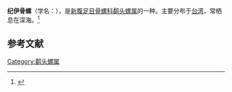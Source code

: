 {{Speciesbox
| name = 纪伊骨螺
| image = 
| image_width = 
| genus = Haustellum
| species = kiiensis
| authority = Kira, 1959
}}
'''纪伊骨螺'''（学名：''{{lang|la|Haustellum kiiensis}}''），是[[新腹足目|新腹足目]][[骨螺科|骨螺科]][[鹬头螺属|鹬头螺属]]的一种。主要分布于[[台湾|台湾]]，常栖息在深海。<ref>{{cite web|url=http://shell.sinica.edu.tw/chinese/shellbase_detail.php?science_no=817|title=国际贝库：纪伊骨螺|publisher=台湾贝类资料库|accessdate=2009-08-11}}</ref>

== 参考文献 ==
{{reflist|2}}
{{Taxonbar|from=Q15233839}}

[[Category:鹬头螺属|Category:鹬头螺属]]